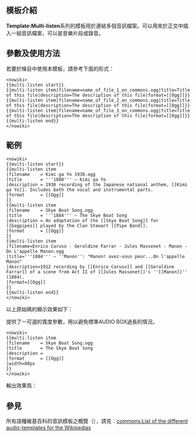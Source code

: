 <includeonly><!-- 在這裡加入模板的保護標識 --></includeonly><noinclude>{{Documentation subpage}}</noinclude>
<!-- 在本行下編輯模板說明 -->
{{TA
|G1=IT
}}
== 模板介紹 ==
'''Template:Multi-listen'''系列的模板用於連結多個音訊檔案。可以用來於正文中插入一組音訊檔案，可以是音樂片段或錄音。
<!--'''Template:Multi-listen''' links to several audio files.  It is meant to be used for groups of audio files set off from the text, like music clips or sound recordings. -->
== 參數及使用方法 ==
若要於條目中使用本模板，請參考下面的形式：
<!-- To apply it in an article use the following:-->

<pre><nowiki>
{{multi-listen start}}
{{multi-listen item|filename=name_of_file_1_on_commons.ogg|title=Title of this file|description=The description of this file|format=[[Ogg]]}}
{{multi-listen item|filename=name_of_file_2_on_commons.ogg|title=Title of this file|description=The description of this file|format=[[Ogg]]}}
{{multi-listen item|filename=name_of_file_3_on_commons.ogg|title=Title of this file|description=The description of this file|format=[[Ogg]]}}
{{multi-listen end}}
</nowiki></pre>

== 範例 ==
<pre><nowiki>
{{multi-listen start}}
{{multi-listen item
|filename    = Kimi ga Yo 1930.ogg
|title       = '''1880''' – Kimi ga Yo
|description = 1930 recording of the Japanese national anthem, [[Kimi ga Yo]]. Includes both the vocal and instrumental parts.
|format      = [[Ogg]]
}}
{{multi-listen item
|filename    = Skye Boat Song.ogg
|title       = '''1884''' – The Skye Boat Song
|description = An adaptation of the [[Skye Boat Song]] for [[bagpipes]] played by the Clan Stewart [[Pipe Band]].
|format      = [[Ogg]]
}}
{{multi-listen item
|filename=Enrico Caruso - Geraldine Farrar - Jules Massenet - Manon - On L'appelle Manon.ogg
|title='''1884''' – ''Manon'': "Manon! avez-vous peur...On l'appelle Manon"
|description=1912 recording by [[Enrico Caruso]] and [[Geraldine Farrar]] of a scene from Act II of [[Jules Massenet]]'s ''[[Manon]]'' (1884).
|format=[[Ogg]]
}}
{{multi-listen end}}
</nowiki></pre>

以上原始碼的顯示效果如下：
<!--is rendered like this:-->

{{multi-listen start}}
{{multi-listen item
|filename    = Kimi ga Yo 1930.ogg
|title       = '''1880''' – Kimi ga Yo
|description = 1930 recording of the Japanese national anthem, [[Kimi ga Yo]]. Includes both the vocal and instrumental parts.
|format      = [[Ogg]]
}}
{{multi-listen item
|filename    = Skye Boat Song.ogg
|title       = '''1884''' – The Skye Boat Song
|description = An adaptation of the [[Skye Boat Song]] for [[bagpipes]] played by the Clan Stewart [[Pipe Band]].
|format      = [[Ogg]]
}}
{{multi-listen item
|filename=Enrico Caruso - Geraldine Farrar - Jules Massenet - Manon - On L'appelle Manon.ogg
|title='''1884''' – ''Manon'': "Manon! avez-vous peur...On l'appelle Manon"
|description=1912 recording by [[Enrico Caruso]] and [[Geraldine Farrar]] of a scene from Act II of [[Jules Massenet]]'s ''[[Manon]]'' (1884).
|format=[[Ogg]]
}}
{{multi-listen end}}

{{brClear}}
{{tl|Multi-listen item}} 提供了一可選的寬度參數，用以避免標準AUDIO BOX過長的情況。
<!--{{tl|Multi-listen item}} offers an optional width parameter, for situations where the normal audio box is too wide.-->
<pre><nowiki>
{{multi-listen item
|filename    = Skye Boat Song.ogg
|title       = The Skye Boat Song
|description =
|format      = [[Ogg]]
|width=80px
}}
</nowiki></pre>

輸出效果爲：
<!--is rendered as-->
{{multi-listen item
|filename    = Skye Boat Song.ogg
|title       = The Skye Boat Song
|description =
|format      = [[Ogg]]
|width=80px
}}
<!--

== 注意事项 ==
-->

== 參見 ==
<!--{{Audio templates}}-->
所有語種維基百科的音訊模板之概覽（{{lang|en|audio templates}}），請見：[[commons:List of the different audio-templates for the Wikipedias]]
<!--For an overview of audio templates in all language Wikipedias see: [[commons:List of the different audio-templates for the Wikipedias]]-->
<!--
== 给模板编辑者的说明 ==
=== 模板结构 ===
=== 实现方法 ===
=== 编辑注意 ===
-->
<includeonly>
<!-- 本行下加入模板的分類 -->
[[Category:有聲條目模板|{{PAGENAME}}]]
[[Category:音訊模板|{{PAGENAME}}]]
</includeonly>